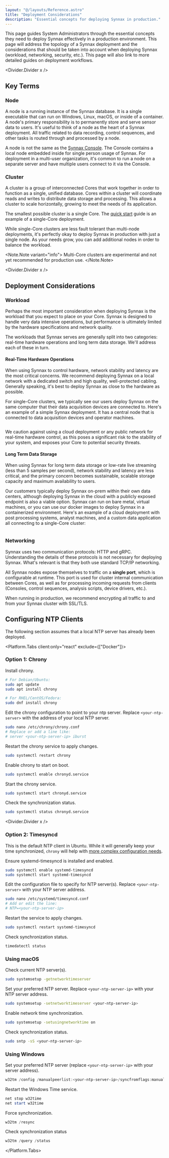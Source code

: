 ```yaml
---
layout: "@/layouts/Reference.astro"
title: "Deployment Considerations"
description: "Essential concepts for deploying Synnax in production."
---
```



This page guides System Administrators through the essential concepts they need to
deploy Synnax effectively in a production environment. This page will address the
topology of a Synnax deployment and the considerations that should be taken into account
when deploying Synnax (workload, networking, security, etc.). This page will also link
to more detailed guides on deployment workflows.

<Divider.Divider x />

## Key Terms

### Node

A node is a running instance of the Synnax database. It is a single executable that can
run on Windows, Linux, macOS, or inside of a container. A node's primary responsibility
is to permanently store and serve sensor data to users. It's useful to think of a node
as the heart of a Synnax deployment. All traffic related to data recording, control
sequences, and other tasks is routed through and processed by a node.

A node is not the same as the [Synnax Console](/reference/console/get-started). The
Console contains a local node embedded inside for single person usage of Synnax. For
deployment in a multi-user organization, it's common to run a node on a separate server
and have multiple users connect to it via the Console.

### Cluster

A cluster is a group of interconnected Cores that work together in order to function as
a single, unified database. Cores within a cluster will coordinate reads and writes to
distribute data storage and processing. This allows a cluster to scale horizontally,
growing to meet the needs of its application.

The smallest possible cluster is a single Core. The
[quick start](/reference/core/quick-start) guide is an example of a single-Core
deployment.

While single-Core clusters are less fault tolerant than multi-node deployments, it's
perfectly okay to deploy Synnax in production with just a single node. As your needs
grow, you can add additional nodes in order to balance the workload.

<Note.Note variant="info">
  Multi-Core clusters are experimental and not yet recommended for production use.
</Note.Note>

<Divider.Divider x />

## Deployment Considerations

### Workload

Perhaps the most important consideration when deploying Synnax is the workload that you
expect to place on your Core. Synnax is designed to handle very data intensive
operations, but performance is ultimately limited by the hardware specifications and
network quality.

The workloads that Synnax serves are generally split into two categories: real-time
hardware operations and long term data storage. We'll address each of these in turn.

#### Real-Time Hardware Operations

When using Synnax to control hardware, network stability and latency are the most
critical concerns. We recommend deploying Synnax on a local network with a dedicated
switch and high quality, well-protected cabling. Generally speaking, it's best to deploy
Synnax as close to the hardware as possible.

For single-Core clusters, we typically see our users deploy Synnax on the same computer
that their data acquisition devices are connected to. Here's an example of a simple
Synnax deployment. It has a central node that is connected to data acquisition devices
and operator machines.

<Image
  client:only="react"
  id="guides/sys-admin/deployment-considerations/real-time-deployment"
  themed={false}
/>

We caution against using a cloud deployment or any public network for real-time hardware
control, as this poses a significant risk to the stability of your system, and exposes
your Core to potential security threats.

#### Long Term Data Storage

When using Synnax for long term data storage or low-rate live streaming (less than 5
samples per second), network stability and latency are less critical, and the primary
concern becomes sustainable, scalable storage capacity and maximum availability to
users.

Our customers typically deploy Synnax on-prem within their own data centers, although
deploying Synnax in the cloud with a publicly exposed endpoint is also a viable option.
Synnax can run on bare metal, virtual machines, or you can use our docker images to
deploy Synnax in a containerized environment. Here's an example of a cloud deployment
with post processing systems, analyst machines, and a custom data application all
connecting to a single-Core cluster:

<Image
  client:only="react"
  id="guides/sys-admin/deployment-considerations/storage-deployment"
  themed={false}
/>

### Networking

Synnax uses two communication protocols: HTTP and gRPC. Understanding the details of
these protocols is not necessary for deploying Synnax. What's relevant is that they both
use standard TCP/IP networking.

All Synnax nodes expose themselves to traffic on a **single port**, which is
configurable at runtime. This port is used for cluster internal communication between
Cores, as well as for processing incoming requests from clients (Consoles, control
sequences, analysis scripts, device drivers, etc.).

When running in production, we recommend encrypting all traffic to and from your Synnax
cluster with SSL/TLS.

## Configuring NTP Clients

The following section assumes that a local NTP server has already been deployed.

<Platform.Tabs client:only="react" exclude={["Docker"]}>

<Fragment slot="Linux">

### Option 1: Chrony

Install chrony.

```bash
# For Debian/Ubuntu:
sudo apt update
sudo apt install chrony
```

```bash
# For RHEL/CentOS/Fedora:
sudo dnf install chrony
```

Edit the chrony configuration to point to your ntp server. Replace `<your-ntp-server>`
with the address of your local NTP server.

```bash
sudo nano /etc/chrony/chrony.conf
# Replace or add a line like:
# server <your-ntp-server-ip> iburst
```

Restart the chrony service to apply changes.

```bash
sudo systemctl restart chrony
```

Enable chrony to start on boot.

```bash
sudo systemctl enable chronyd.service
```

Start the chrony service.

```bash
sudo systemctl start chronyd.service
```

Check the synchronization status.

```bash
sudo systemctl status chronyd.service
```

<Divider.Divider x />

### Option 2: Timesyncd

This is the default NTP client in Ubuntu. While it will generally keep your time
synchronized, `chrony` will help with
[more complex configuration needs](https://documentation.ubuntu.com/server/explanation/networking/about-time-synchronisation/#about-timedatectl).

Ensure systemd-timesyncd is installed and enabled.

```bash
sudo systemctl enable systemd-timesyncd
sudo systemctl start systemd-timesyncd
```

Edit the configuration file to specify for NTP server(s). Replace `<your-ntp-server>`
with your NTP server address.

```bash
sudo nano /etc/systemd/timesyncd.conf
# Add or edit the line:
# NTP=<your-ntp-server-ip>
```

Restart the service to apply changes.

```bash
sudo systemctl restart systemd-timesyncd
```

Check synchronization status.

```bash
timedatectl status
```

</Fragment>

<Fragment slot="macOS">

### Using macOS

Check current NTP server(s).

```bash
sudo systemsetup -getnetworktimeserver
```

Set your preferred NTP server. Replace `<your-ntp-server-ip>` with your NTP server
address.

```bash
sudo systemsetup -setnetworktimeserver <your-ntp-server-ip>
```

Enable network time synchronization.

```bash
sudo systemsetup -setusingnetworktime on
```

Check synchronization status.

```bash
sudo sntp -sS <your-ntp-server-ip>
```

</Fragment>

<Fragment slot="Windows">

### Using Windows

Set your preferred NTP server (replace `<your-ntp-server-ip>` with your server address).

```powershell
w32tm /config /manualpeerlist:<your-ntp-server-ip>/syncfromflags:manual /reliable:yes /update
```

Restart the Windows Time service.

```powershell
net stop w32time
net start w32time
```

Force synchronization.

```powershell
w32tm /resync
```

Check synchronization status

```powershell
w32tm /query /status
```

</Fragment>

</Platform.Tabs>
